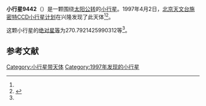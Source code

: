 {{Infobox planet
| bgcolour = #FFFFC0
| name = 9442
| symbol = 
| image = 
| caption = 
| discovery = yes
| discovery_ref = 
| discoverer = [[北京天文台施密特CCD小行星计划|北京天文台施密特CCD小行星计划]]
| discovery_site = [[兴隆|兴隆]] 
| discovered = 1997年4月2日
| designations = yes
| mp_name = 
| named_after = 
| alt_names = 1997 GQ27/ 1990 SA21 / 1995 YU25
| mp_category = [[主带小行星|主带小行星]]
| orbit_ref = <ref name="a">[http://ssd.jpl.nasa.gov/sbdb.cgi?sstr=9442 9442] {{Wayback|url=http://ssd.jpl.nasa.gov/sbdb.cgi?sstr=9442 |date=20210808032121 }}，小行星數據庫瀏覽器（JPL Small-Body Database Browser）－[[美国国家航空航天局|美国国家航空航天局]]喷气推进实验室</ref>
| epoch = 2456400.5 (2013年4月18日更新)
| aphelion = {{convert|3.082127840353515|AU|km|3|abbr=on|lk=out}}
| perihelion = {{convert|2.101478952743943|AU|km|3|abbr=on}}
| semimajor = {{convert|2.591803396548729|AU|km|3|abbr=on}}
| eccentricity = 0.189182731
| period = 1524.058049 [[日|日]]<br />4.17[[儒略年|儒略年]]
| avg_speed = 
| inclination = 14.12646759539931
| asc_node = 112.839626424807
| mean_anomaly = 
| arg_peri = 270.7921425990312
| satellites = 
| physical_characteristics = yes
| dimensions = 
| mass = 
| density = 
| surface_grav = 
| escape_velocity = 
| sidereal_day = 
| axial_tilt = 
| pole_ecliptic_lat = 
| pole_ecliptic_lon = 
| albedo = 
| temperatures= 
| temp_name1 = 
| mean_temp_1 = 
| max_temp_1 = 
| temp_name2 = 
| max_temp_2 = 
| spectral_type = 
| abs_magnitude = 270.7921425990312
}}

'''小行星9442'''（{{lang-en|9442}}）是一颗围绕[[太阳|太阳]][[公转|公转]]的[[小行星|小行星]]。1997年4月2日，[[北京天文台施密特CCD小行星计划|北京天文台施密特CCD小行星计划]]在兴隆发现了此天体<ref name="a" /><ref>{{cite news|title=小行星列表|url=http://cfa-www.harvard.edu/iau/lists/NumberedMPs.txt|accessdate=2013-07-08|newspaper=哈佛大学|archive-date=2008-05-17|archive-url=https://web.archive.org/web/20080517010638/http://cfa-www.harvard.edu/iau/lists/NumberedMPs.txt|dead-url=no}}</ref>。

这颗小行星的[[绝对星等|绝对星等]]为270.7921425990312等<ref name="a" />。

==参考文献==
{{reflist}}
{{Minor Planet Number|[[小行星9441|小行星9441]]|[[小行星9443|小行星9443]]}}

{{小天体}}

[[Category:小行星带天体|Category:小行星带天体]]
[[Category:1997年发现的小行星|Category:1997年发现的小行星]]

{{asteroid-stub}}